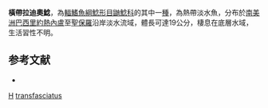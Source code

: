 {{Speciesbox
| taxon = Rhamdioglanis transfasciatus
| binomial_authority = [[Miranda_Ribeiro|Miranda Ribeiro]], 1908
| status = NE
| status_system = IUCN3.1
}}

'''橫帶拉迪奧鯰'''，為[[輻鰭魚綱|輻鰭魚綱]][[鯰形目|鯰形目]][[鼬鯰科|鼬鯰科]]的其中一[[種|種]]，為熱帶淡水魚，分布於[[南美洲|南美洲]][[巴西|巴西]][[里約熱內盧|里約熱內盧]]至[[聖保羅|聖保羅]]沿岸淡水流域，體長可達19公分，棲息在底層水域，生活習性不明。

==参考文献==
*{{FishBase_species|genus=Rhamdioglanis|species=transfasciatus |year=2015|month=7}}

{{Taxonbar}}
[[Category:1908年描述的鱼类|H]]
[[Category:拉迪奧鯰屬|transfasciatus]]